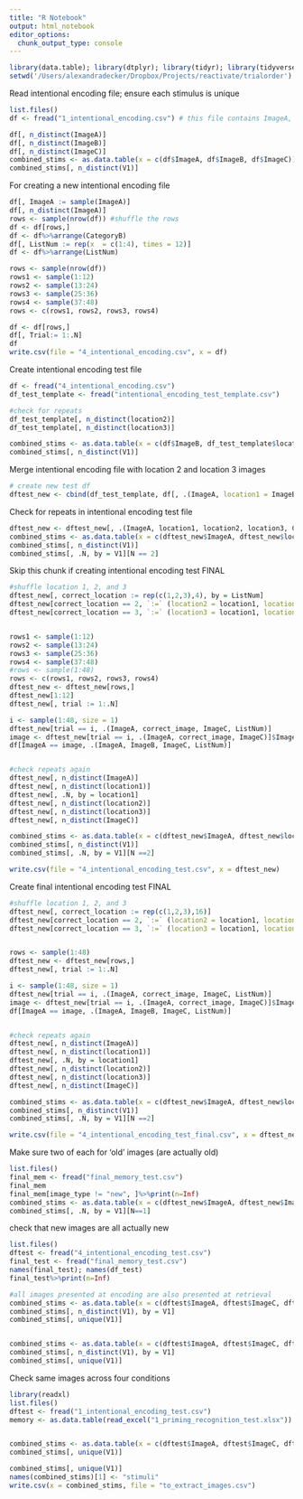 ```yaml
---
title: "R Notebook"
output: html_notebook
editor_options: 
  chunk_output_type: console
---
```


```r
library(data.table); library(dtplyr); library(tidyr); library(tidyverse)
setwd('/Users/alexandradecker/Dropbox/Projects/reactivate/trialorder')
```

Read intentional encoding file; ensure each stimulus is unique
```r
list.files()
df <- fread("1_intentional_encoding.csv") # this file contains ImageA, ImageB, CategoryB and ImageC

df[, n_distinct(ImageA)]
df[, n_distinct(ImageB)]
df[, n_distinct(ImageC)]
combined_stims <- as.data.table(x = c(df$ImageA, df$ImageB, df$ImageC))
combined_stims[, n_distinct(V1)]
```

For creating a new intentional encoding file
```r
df[, ImageA := sample(ImageA)]
df[, n_distinct(ImageA)]
rows <- sample(nrow(df)) #shuffle the rows
df <- df[rows,]
df <- df%>%arrange(CategoryB)
df[, ListNum := rep(x  = c(1:4), times = 12)]
df <- df%>%arrange(ListNum)

rows <- sample(nrow(df))
rows1 <- sample(1:12)
rows2 <- sample(13:24)
rows3 <- sample(25:36)
rows4 <- sample(37:48)
rows <- c(rows1, rows2, rows3, rows4)

df <- df[rows,]
df[, Trial:= 1:.N]
df
write.csv(file = "4_intentional_encoding.csv", x = df)
```

Create intentional encoding test file
```r
df <- fread("4_intentional_encoding.csv")
df_test_template <- fread("intentional_encoding_test_template.csv")

#check for repeats
df_test_template[, n_distinct(location2)]
df_test_template[, n_distinct(location3)]

combined_stims <- as.data.table(x = c(df$ImageB, df_test_template$location2, df_test_template$location3))
combined_stims[, n_distinct(V1)]
```


Merge intentional encoding file with location 2 and location 3 images
```r
# create new test df
dftest_new <- cbind(df_test_template, df[, .(ImageA, location1 = ImageB, CategoryB, correct_image = ImageB, ImageC, ListNum)])
```

Check for repeats in intentional encoding test file
```r
dftest_new <- dftest_new[, .(ImageA, location1, location2, location3, CategoryB, correct_image, ImageC, ListNum)]
combined_stims <- as.data.table(x = c(dftest_new$ImageA, dftest_new$location1, dftest_new$location2, dftest_new$location3, dftest_new$ImageC))
combined_stims[, n_distinct(V1)]
combined_stims[, .N, by = V1][N == 2]
```

Skip this chunk if creating intentional encoding test FINAL
```r
#shuffle location 1, 2, and 3
dftest_new[, correct_location := rep(c(1,2,3),4), by = ListNum]
dftest_new[correct_location == 2, `:=` (location2 = location1, location1 = location2)]
dftest_new[correct_location == 3, `:=` (location3 = location1, location1 = location3)]


rows1 <- sample(1:12)
rows2 <- sample(13:24)
rows3 <- sample(25:36)
rows4 <- sample(37:48)
#rows <- sample(1:48)
rows <- c(rows1, rows2, rows3, rows4)
dftest_new <- dftest_new[rows,]
dftest_new[1:12]
dftest_new[, trial := 1:.N]

i <- sample(1:48, size = 1)
dftest_new[trial == i, .(ImageA, correct_image, ImageC, ListNum)]
image <- dftest_new[trial == i, .(ImageA, correct_image, ImageC)]$ImageA
df[ImageA == image, .(ImageA, ImageB, ImageC, ListNum)]


#check repeats again
dftest_new[, n_distinct(ImageA)]
dftest_new[, n_distinct(location1)]
dftest_new[, .N, by = location1]
dftest_new[, n_distinct(location2)]
dftest_new[, n_distinct(location3)]
dftest_new[, n_distinct(ImageC)]

combined_stims <- as.data.table(x = c(dftest_new$ImageA, dftest_new$location1, dftest_new$location2, dftest_new$location3, dftest_new$ImageC))
combined_stims[, n_distinct(V1)]
combined_stims[, .N, by = V1][N ==2]

write.csv(file = "4_intentional_encoding_test.csv", x = dftest_new)

```


Create final intentional encoding test FINAL
```r
#shuffle location 1, 2, and 3
dftest_new[, correct_location := rep(c(1,2,3),16)]
dftest_new[correct_location == 2, `:=` (location2 = location1, location1 = location2)]
dftest_new[correct_location == 3, `:=` (location3 = location1, location1 = location3)]


rows <- sample(1:48)
dftest_new <- dftest_new[rows,]
dftest_new[, trial := 1:.N]

i <- sample(1:48, size = 1)
dftest_new[trial == i, .(ImageA, correct_image, ImageC, ListNum)]
image <- dftest_new[trial == i, .(ImageA, correct_image, ImageC)]$ImageA
df[ImageA == image, .(ImageA, ImageB, ImageC, ListNum)]


#check repeats again
dftest_new[, n_distinct(ImageA)]
dftest_new[, n_distinct(location1)]
dftest_new[, .N, by = location1]
dftest_new[, n_distinct(location2)]
dftest_new[, n_distinct(location3)]
dftest_new[, n_distinct(ImageC)]

combined_stims <- as.data.table(x = c(dftest_new$ImageA, dftest_new$location1, dftest_new$location2, dftest_new$location3, dftest_new$ImageC))
combined_stims[, n_distinct(V1)]
combined_stims[, .N, by = V1][N ==2]

write.csv(file = "4_intentional_encoding_test_final.csv", x = dftest_new)
```


Make sure two of each for 'old' images (are actually old)
```r
list.files()
final_mem <- fread("final_memory_test.csv")
final_mem
final_mem[image_type != "new", ]%>%print(n=Inf)
combined_stims <- as.data.table(x = c(dftest_new$ImageA, dftest_new$ImageC, dftest_new$correct_image, final_mem[image_type != "new"]$Image ))
combined_stims[, .N, by = V1][N==1]
```



check that new images are all actually new
```r
list.files()
dftest <- fread("4_intentional_encoding_test.csv")
final_test <- fread("final_memory_test.csv")
names(final_test); names(df_test)
final_test%>%print(n=Inf)

#all images presented at encoding are also presented at retrieval
combined_stims <- as.data.table(x = c(dftest$ImageA, dftest$ImageC, dftest$correct_image, final_test[image_type != "new"]$Image))
combined_stims[, n_distinct(V1), by = V1]
combined_stims[, unique(V1)]


combined_stims <- as.data.table(x = c(dftest$ImageA, dftest$ImageC, dftest$location1, dftest$location2, dftest$location3, final_test$Image))
combined_stims[, n_distinct(V1), by = V1]
combined_stims[, unique(V1)]
```

Check same images across four conditions
```r
library(readxl)
list.files()
dftest <- fread("1_intentional_encoding_test.csv")
memory <- as.data.table(read_excel("1_priming_recognition_test.xlsx"))


combined_stims <- as.data.table(x = c(dftest$ImageA, dftest$ImageC, dftest$location1, dftest$location2, dftest$location3, memory[image_type == "new"]$Image))
combined_stims[, unique(V1)]

```


```r
combined_stims[, unique(V1)]
names(combined_stims)[1] <- "stimuli"
write.csv(x = combined_stims, file = "to_extract_images.csv")
```

